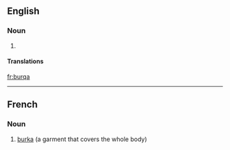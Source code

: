 ==English==

===Noun===
{{en-noun}}

# {{alternative form of|burka}}

====Translations====
{{trans-see|burqa|burka}}
[[fr:burqa]]

----
{{rfc-auto|sort languages}}
==French==
{{wikipedia|lang=fr}}

===Noun===
{{infl|fr|noun}}

# [[burka]] (a garment that covers the whole body)

{{tbot entry|French|burka|2009|July|fr}}